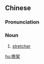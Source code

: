 {{also|担架}}
==Chinese==
{{zh-forms|s=担架}}

===Pronunciation===
{{zh-pron
|m=dānjià
|c=daam1 gaa3
|cat=n
}}

===Noun===
{{zh-noun}}

# [[stretcher]] {{gloss|for carrying a person}}

[[hu:擔架]]
